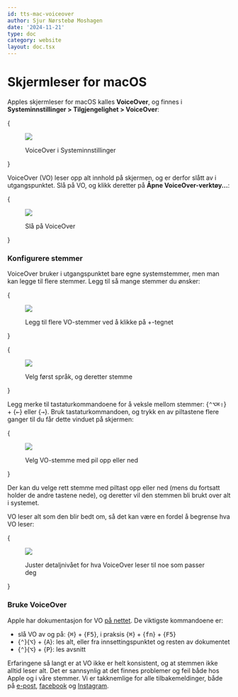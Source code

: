 ```yaml
---
id: tts-mac-voiceover
author: Sjur Nørstebø Moshagen
date: '2024-11-21'
type: doc
category: website
layout: doc.tsx
---
```


# Skjermleser for macOS

Apples skjermleser for macOS kalles **VoiceOver**, og finnes i
**Systeminnstillinger > Tilgjengelighet > VoiceOver**:

{<figure>
  <img src="/static/images/doc/tts/mac-settings-voiceover.png" />
  <figcaption>VoiceOver i Systeminnstillinger</figcaption>
</figure>}

VoiceOver (VO) leser opp alt innhold på skjermen, og er derfor slått av i utgangspunktet. Slå på VO, og klikk deretter på **Åpne VoiceOver-verktøy...**:

{<figure>
  <img src="/static/images/doc/tts/mac-settings-voiceover-on.png" />
  <figcaption>Slå på VoiceOver</figcaption>
</figure>}

### Konfigurere stemmer

VoiceOver bruker i utgangspunktet bare egne systemstemmer, men man kan legge til flere stemmer. Legg til så mange stemmer du ønsker:

{<figure>
  <img src="/static/images/doc/tts/mac-vo-more-voices.png" />
  <figcaption>Legg til flere VO-stemmer ved å klikke på +-tegnet</figcaption>
</figure>}

{<figure>
  <img src="/static/images/doc/tts/mac-vo-more-voices-list.png" />
  <figcaption>Velg først språk, og deretter stemme</figcaption>
</figure>}

Legg merke til tastaturkommandoene for å veksle mellom stemmer: {<kbd>⌃⌥⌘⇧</kbd>} + {<kbd>←</kbd>} eller {<kbd>→</kbd>}. Bruk tastaturkommandoen, og trykk en av piltastene flere ganger til du får dette vinduet på skjermen:

{<figure>
  <img src="/static/images/doc/tts/mac-vo-voice-select.png" />
  <figcaption>Velg VO-stemme med pil opp eller ned</figcaption>
</figure>}

Der kan du velge rett stemme med piltast opp eller ned (mens du fortsatt holder de andre tastene nede), og deretter vil den stemmen bli brukt over alt i systemet.

VO leser alt som den blir bedt om, så det kan være en fordel å begrense hva VO leser:

{<figure>
  <img src="/static/images/doc/tts/mac-vo-detaillevel.png" />
  <figcaption>Juster detaljnivået for hva VoiceOver leser til noe som passer deg</figcaption>
</figure>}

### Bruke VoiceOver

Apple har dokumentasjon for VO [på nettet](https://support.apple.com/no-no/guide/voiceover/vo2706/mac). De viktigste kommandoene er:

- slå VO av og på: {<kbd>⌘</kbd>} + {<kbd>F5</kbd>}, i praksis {<kbd>⌘</kbd>} + {<kbd>fn</kbd>} + {<kbd>F5</kbd>}
- {<kbd>⌃</kbd>}{<kbd>⌥</kbd>} + {<kbd>A</kbd>}: les alt, eller fra innsettingspunktet og resten av dokumentet
- {<kbd>⌃</kbd>}{<kbd>⌥</kbd>} + {<kbd>P</kbd>}: les avsnitt

Erfaringene så langt er at VO ikke er helt konsistent, og at stemmen ikke alltid leser alt. Det er sannsynlig at det finnes problemer og feil både hos Apple og i våre stemmer. Vi er takknemlige for alle tilbakemeldinger, både på [e-post](feedback@divvun.no), [facebook](https://facebook.com/Divvun) og [Instagram](https://www.instagram.com/divvun.no/).
